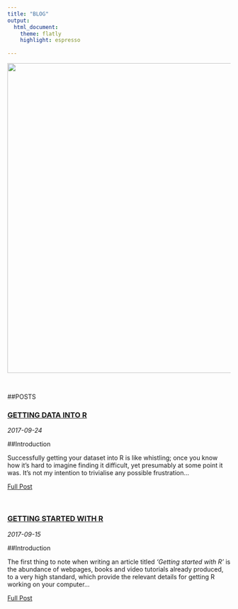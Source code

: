 ```yaml
---
title: "BLOG"
output:
  html_document:
    theme: flatly
    highlight: espresso
      
---
```



<img src="images/butterflybanner.png" width="700px">

<br/>

##POSTS 
<br/>

<article>
<h3><a href="getting-data-into-R.html">GETTING DATA INTO R</a></h3>
<div class="summary">
<span><i class="fa fa-calendar"></i> _2017-09-24_</span>
<p> 
##Introduction

Successfully getting your dataset into R is like whistling; once you know how it's hard to imagine finding it difficult, yet presumably at some point it was. It's not my intention to trivialise any possible frustration... </p>
<a href="getting-data-into-R.html">Full Post</a>
</div>
</article>

<br/>

<article>
<h3><a href="getting-started-with-R.html">GETTING STARTED WITH R</a></h3>
<div class="summary">
<span><i class="fa fa-calendar"></i> _2017-09-15_</span>
<p> 
##Introduction

The first thing to note when writing an article titled *'Getting started with R'* is the abundance of webpages, books and video tutorials already produced, to a very high standard, which provide the relevant details for getting R working on your computer... </p>
<a href="getting-started-with-R.html">Full Post</a>
</div>
</article>